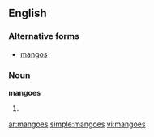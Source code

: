 ==English==

===Alternative forms===
* [[mangos]]

===Noun===
'''mangoes'''

# {{plural of|[[mango]]}}

[[ar:mangoes]]
[[simple:mangoes]]
[[vi:mangoes]]